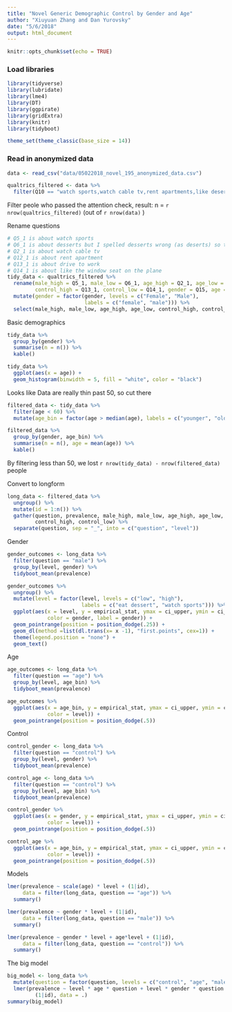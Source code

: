 ```yaml
---
title: "Novel Generic Demographic Control by Gender and Age"
author: "Xiuyuan Zhang and Dan Yurovsky"
date: "5/6/2018"
output: html_document
---
```

```r
knitr::opts_chunk$set(echo = TRUE)
```

### Load libraries
```r
library(tidyverse)
library(lubridate)
library(lme4)
library(DT)
library(ggpirate)
library(gridExtra)
library(knitr)
library(tidyboot)

theme_set(theme_classic(base_size = 14))
```

### Read in anonymized data

```r
data <- read_csv("data/05022018_novel_195_anonymized_data.csv")
```


```r
qualtrics_filtered <- data %>%
  filter(Q10 == "watch sports,watch cable tv,rent apartments,like deserts,drive to work,like the window seat on the plane")
```

Filter peole who passed the attention check, result: n = `r nrow(qualtrics_filtered)` (out of `r nrow(data)` )

Rename questions
```r
# Q5_1 is about watch sports
# Q6_1 is about desserts but I spelled desserts wrong (as deserts) so the results are invalid
# Q2_1 is about watch cable tv
# Q12_1 is about rent apartment
# Q13_1 is about drive to work
# Q14_1 is about like the window seat on the plane
tidy_data <- qualtrics_filtered %>%
  rename(male_high = Q5_1, male_low = Q6_1, age_high = Q2_1, age_low = Q12_1, 
         control_high = Q13_1, control_low = Q14_1, gender = Q15, age = Q16) %>%
  mutate(gender = factor(gender, levels = c("Female", "Male"), 
                         labels = c("female", "male"))) %>%
  select(male_high, male_low, age_high, age_low, control_high, control_low, gender, age)
```

Basic demographics
```r
tidy_data %>%
  group_by(gender) %>%
  summarise(n = n()) %>%
  kable()

tidy_data %>%
  ggplot(aes(x = age)) + 
  geom_histogram(binwidth = 5, fill = "white", color = "black")
```

Looks like Data are really thin past 50, so cut there
```r
filtered_data <- tidy_data %>%
  filter(age < 60) %>%
  mutate(age_bin = factor(age > median(age), labels = c("younger", "older")))

filtered_data %>%
  group_by(gender, age_bin) %>%
  summarise(n = n(), age = mean(age)) %>%
  kable()
```

By filtering less than 50, we lost `r nrow(tidy_data) - nrow(filtered_data)` people

Convert to longform
```r
long_data <- filtered_data %>%
  ungroup() %>%
  mutate(id = 1:n()) %>%
  gather(question, prevalence, male_high, male_low, age_high, age_low, 
         control_high, control_low) %>%
  separate(question, sep = "_", into = c("question", "level"))
```

Gender
```r
gender_outcomes <- long_data %>%
  filter(question == "male") %>%
  group_by(level, gender) %>%
  tidyboot_mean(prevalence) 

gender_outcomes %>%
  ungroup() %>%
  mutate(level = factor(level, levels = c("low", "high"),
                        labels = c("eat dessert", "watch sports"))) %>%
  ggplot(aes(x = level, y = empirical_stat, ymax = ci_upper, ymin = ci_lower, 
             color = gender, label = gender)) + 
  geom_pointrange(position = position_dodge(.25)) +
  geom_dl(method =list(dl.trans(x= x -1), "first.points", cex=1)) +
  theme(legend.position = "none") + 
  geom_text()
```

Age
```r
age_outcomes <- long_data %>%
  filter(question == "age") %>%
  group_by(level, age_bin) %>%
  tidyboot_mean(prevalence) 

age_outcomes %>%
  ggplot(aes(x = age_bin, y = empirical_stat, ymax = ci_upper, ymin = ci_lower, 
             color = level)) + 
  geom_pointrange(position = position_dodge(.5))
```

Control
```r
control_gender <- long_data %>%
  filter(question == "control") %>%
  group_by(level, gender) %>%
  tidyboot_mean(prevalence) 

control_age <- long_data %>%
  filter(question == "control") %>%
  group_by(level, age_bin) %>%
  tidyboot_mean(prevalence) 

control_gender %>%
  ggplot(aes(x = gender, y = empirical_stat, ymax = ci_upper, ymin = ci_lower, 
             color = level)) + 
  geom_pointrange(position = position_dodge(.5))

control_age %>%
  ggplot(aes(x = age_bin, y = empirical_stat, ymax = ci_upper, ymin = ci_lower, 
             color = level)) + 
  geom_pointrange(position = position_dodge(.5))
```

Models
```r
lmer(prevalence ~ scale(age) * level + (1|id), 
     data = filter(long_data, question == "age")) %>%
  summary()

lmer(prevalence ~ gender * level + (1|id), 
     data = filter(long_data, question == "male")) %>%
  summary()

lmer(prevalence ~ gender * level + age*level + (1|id), 
     data = filter(long_data, question == "control")) %>%
  summary()
```


The big model 
```r
big_model <- long_data %>%
  mutate(question = factor(question, levels = c("control", "age", "male"))) %>%
  lmer(prevalence ~ level * age * question + level * gender * question + 
         (1|id), data = .)
summary(big_model)
```